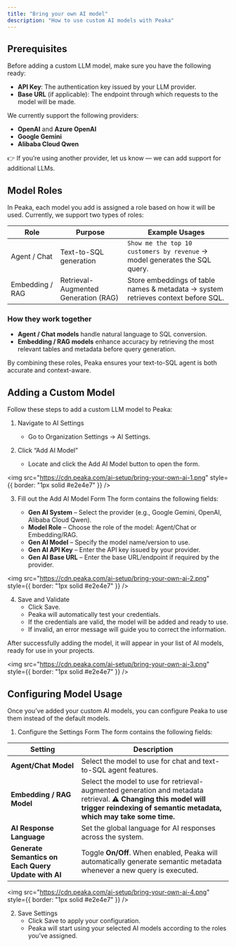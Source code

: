 ```yaml
---
title: "Bring your own AI model"
description: "How to use custom AI models with Peaka"
---
```


## Prerequisites

Before adding a custom LLM model, make sure you have the following ready:

- **API Key**: The authentication key issued by your LLM provider.
- **Base URL** (if applicable): The endpoint through which requests to the model will be made.

We currently support the following providers:

- **OpenAI** and **Azure OpenAI**
- **Google Gemini**
- **Alibaba Cloud Qwen**

👉 If you’re using another provider, let us know — we can add support for additional LLMs.

## Model Roles

In Peaka, each model you add is assigned a role based on how it will be used. Currently, we support two types of roles:

| Role            | Purpose                              | Example Usages                                                                    |
| --------------- | ------------------------------------ | --------------------------------------------------------------------------------- |
| Agent / Chat    | Text-to-SQL generation               | `Show me the top 10 customers by revenue` → model generates the SQL query.        |
| Embedding / RAG | Retrieval-Augmented Generation (RAG) | Store embeddings of table names & metadata → system retrieves context before SQL. |

### How they work together

- **Agent / Chat models** handle natural language to SQL conversion.
- **Embedding / RAG models** enhance accuracy by retrieving the most relevant tables and metadata before query generation.

By combining these roles, Peaka ensures your text-to-SQL agent is both accurate and context-aware.

## Adding a Custom Model

Follow these steps to add a custom LLM model to Peaka:

1. Navigate to AI Settings

   - Go to Organization Settings → AI Settings.

2. Click “Add AI Model”
   - Locate and click the Add AI Model button to open the form.

<img
  src="https://cdn.peaka.com/ai-setup/bring-your-own-ai-1.png"
  style={{ border: "1px solid #e2e4e7" }}
/>

3. Fill out the Add AI Model Form
   The form contains the following fields:

   - **Gen AI System** – Select the provider (e.g., Google Gemini, OpenAI, Alibaba Cloud Qwen).
   - **Model Role** – Choose the role of the model: Agent/Chat or Embedding/RAG.
   - **Gen AI Model** – Specify the model name/version to use.
   - **Gen AI API Key** – Enter the API key issued by your provider.
   - **Gen AI Base URL** – Enter the base URL/endpoint if required by the provider.

<img
  src="https://cdn.peaka.com/ai-setup/bring-your-own-ai-2.png"
  style={{ border: "1px solid #e2e4e7" }}
/>

4. Save and Validate
   - Click Save.
   - Peaka will automatically test your credentials.
   - If the credentials are valid, the model will be added and ready to use.
   - If invalid, an error message will guide you to correct the information.

After successfully adding the model, it will appear in your list of AI models, ready for use in your projects.

<img
  src="https://cdn.peaka.com/ai-setup/bring-your-own-ai-3.png"
  style={{ border: "1px solid #e2e4e7" }}
/>

## Configuring Model Usage

Once you’ve added your custom AI models, you can configure Peaka to use them instead of the default models.

1. Configure the Settings Form
   The form contains the following fields:

| **Setting**                                         | **Description**                                                                                                                                                                       |
| --------------------------------------------------- | ------------------------------------------------------------------------------------------------------------------------------------------------------------------------------------- |
| **Agent/Chat Model**                                | Select the model to use for chat and text-to-SQL agent features.                                                                                                                      |
| **Embedding / RAG Model**                           | Select the model to use for retrieval-augmented generation and metadata retrieval. **⚠️ Changing this model will trigger reindexing of semantic metadata, which may take some time.** |
| **AI Response Language**                            | Set the global language for AI responses across the system.                                                                                                                           |
| **Generate Semantics on Each Query Update with AI** | Toggle **On/Off**. When enabled, Peaka will automatically generate semantic metadata whenever a new query is executed.                                                                |

<img
  src="https://cdn.peaka.com/ai-setup/bring-your-own-ai-4.png"
  style={{ border: "1px solid #e2e4e7" }}
/>

2. Save Settings
   - Click Save to apply your configuration.
   - Peaka will start using your selected AI models according to the roles you’ve assigned.
